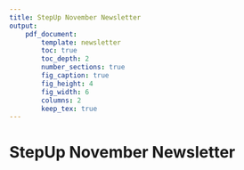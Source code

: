```yaml
---
title: StepUp November Newsletter
output:
    pdf_document:
        template: newsletter
        toc: true
        toc_depth: 2
        number_sections: true
        fig_caption: true
        fig_height: 4
        fig_width: 6
        columns: 2
        keep_tex: true
---
```


# StepUp November Newsletter
